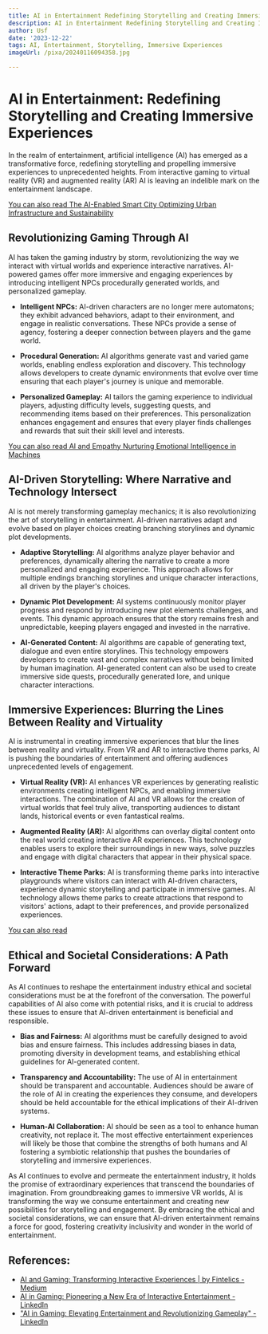 ```yaml
---
title: AI in Entertainment Redefining Storytelling and Creating Immersive Experiences
description: AI in Entertainment Redefining Storytelling and Creating Immersive Experiences
author: Usf
date: '2023-12-22'
tags: AI, Entertainment, Storytelling, Immersive Experiences
imageUrl: /pixa/20240116094358.jpg

---
```

# AI in Entertainment: Redefining Storytelling and  Creating Immersive Experiences

In the realm of entertainment, artificial intelligence (AI) has emerged as a transformative force,  redefining storytelling and propelling immersive experiences to unprecedented heights.  From interactive gaming to virtual  reality  (VR) and augmented reality (AR) AI is leaving an indelible mark on the entertainment landscape.

[You can also  read The AI-Enabled Smart City Optimizing Urban Infrastructure and  Sustainability](The%20AI-Enabled%20Smart%20City%20Optimizing%20Urban%20Infrastructure%20and%20Sustainability)


## Revolutionizing Gaming  Through AI

AI has taken the gaming industry by storm, revolutionizing the way we interact with virtual worlds and experience interactive  narratives. AI-powered games offer more immersive and engaging experiences by introducing intelligent NPCs  procedurally generated worlds, and personalized gameplay.

-  **Intelligent NPCs:** AI-driven characters are no longer mere automatons; they exhibit advanced behaviors, adapt to their environment, and engage  in realistic conversations. These NPCs provide a sense of agency, fostering a  deeper connection between players and the game world.

- **Procedural  Generation:** AI algorithms generate vast and varied game worlds, enabling endless exploration and discovery. This technology allows developers to create  dynamic environments that  evolve over time  ensuring that each player's journey is  unique and memorable.

- **Personalized Gameplay:** AI tailors the gaming experience to individual players, adjusting difficulty levels, suggesting quests, and recommending items based  on their preferences. This personalization enhances engagement and ensures that every player  finds challenges and rewards that suit their skill level and interests.

[You can also read AI  and Empathy  Nurturing Emotional Intelligence in Machines](AI%20and%20Empathy%20Nurturing%20Emotional%20Intelligence%20in%20Machines)


## AI-Driven Storytelling: Where  Narrative and Technology Intersect

AI  is not merely transforming gameplay mechanics; it is also revolutionizing the art  of storytelling in entertainment. AI-driven  narratives adapt and evolve based on player choices creating branching storylines and dynamic  plot developments.

- **Adaptive Storytelling:** AI algorithms analyze player behavior and  preferences, dynamically altering the narrative to create a more  personalized and engaging experience. This approach allows for multiple  endings branching storylines and unique character interactions, all driven  by the player's choices.

- **Dynamic Plot Development:** AI systems continuously monitor player progress and respond by introducing new plot elements challenges, and events. This dynamic  approach ensures that the story remains  fresh and  unpredictable, keeping players engaged and  invested in the narrative.

-  **AI-Generated Content:** AI  algorithms are capable  of generating text,  dialogue and even entire storylines. This technology empowers developers to create vast and complex narratives without being limited by human  imagination. AI-generated  content can also be used  to create immersive side quests, procedurally generated lore, and  unique character interactions.

## Immersive Experiences: Blurring the Lines Between Reality and Virtuality

AI is instrumental in creating immersive experiences that blur  the lines between reality and virtuality. From VR and AR to interactive theme parks, AI is pushing the boundaries of entertainment and offering  audiences unprecedented levels of engagement.

- **Virtual Reality  (VR):** AI enhances VR experiences by generating realistic environments  creating intelligent NPCs, and enabling immersive  interactions. The combination of AI and VR allows for the creation of virtual worlds  that  feel truly alive,  transporting audiences to distant lands, historical events or even fantastical realms.

- **Augmented Reality (AR):** AI algorithms can overlay digital content onto the real world creating interactive AR experiences. This technology enables users to explore their  surroundings in new ways, solve puzzles and  engage with digital characters that appear in their physical space.

- **Interactive Theme Parks:** AI is transforming  theme parks into interactive playgrounds where visitors can interact with AI-driven characters,  experience dynamic storytelling and participate in immersive  games. AI technology allows  theme  parks to create attractions that respond to visitors' actions, adapt to their preferences, and provide personalized experiences.

[You can also read ]()


## Ethical and Societal Considerations: A Path  Forward

As AI continues to reshape the entertainment industry ethical and  societal considerations must be at the forefront of the conversation. The powerful capabilities of AI also come with potential  risks, and it is crucial to address these issues  to ensure that AI-driven entertainment is beneficial  and responsible.

- **Bias and Fairness:** AI algorithms  must be  carefully  designed  to avoid bias and ensure fairness. This includes addressing biases in data, promoting diversity  in development teams, and establishing ethical guidelines for AI-generated content.

- **Transparency and Accountability:** The use of AI in entertainment should be transparent and accountable. Audiences should be aware of the role of AI in creating the experiences they consume, and developers  should be  held accountable for the ethical implications of their AI-driven  systems.

- **Human-AI Collaboration:** AI  should be seen as a tool to enhance human creativity, not replace it. The most effective entertainment experiences  will likely be those that combine the strengths of both humans and  AI  fostering a symbiotic relationship that pushes the boundaries of storytelling and immersive experiences.

As AI continues to evolve and permeate the entertainment industry, it  holds the promise of extraordinary experiences that  transcend the boundaries  of imagination.  From  groundbreaking games to immersive VR worlds, AI is transforming the way we consume entertainment and creating new possibilities for storytelling and engagement. By embracing the ethical  and societal considerations, we can ensure that AI-driven entertainment remains a force for good, fostering creativity  inclusivity and wonder in the world of entertainment.

## References:
- [AI and Gaming: Transforming Interactive Experiences | by Fintelics - Medium](https://fintelics.medium.com/ai-and-gaming-transforming-interactive-experiences-f7ecd5438a6d)
- [AI in Gaming: Pioneering a New Era of Interactive Entertainment - LinkedIn](https://www.linkedin.com/pulse/ai-gaming-pioneering-new-era-interactive-entertainment)
- ["AI in Gaming: Elevating Entertainment and Revolutionizing Gameplay" - LinkedIn](https://www.linkedin.com/pulse/ai-gaming-elevating-entertainment-revolutionizing-gameplay-prasad)
